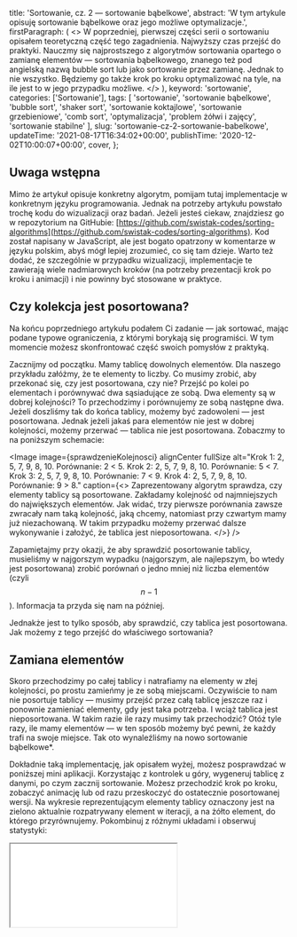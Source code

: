 
  title: 'Sortowanie, cz. 2 — sortowanie bąbelkowe',
  abstract:
    'W tym artykule opisuję sortowanie bąbelkowe oraz jego możliwe optymalizacje.',
  firstParagraph: (
    <>
      <Link href="/post/sortowanie-cz-1-wprowadzenie-teoretyczne">W poprzedniej, pierwszej części serii o sortowaniu opisałem
        teoretyczną część tego zagadnienia</Link>. Najwyższy czas przejść do praktyki. Nauczmy się najprostszego z
      algorytmów sortowania opartego o zamianę elementów — sortowania bąbelkowego, znanego też pod angielską nazwą
      bubble sort lub jako sortowanie przez zamianę. Jednak to nie wszystko. Będziemy go także krok po kroku
      optymalizować na tyle, na ile jest to w jego przypadku możliwe.
    </>
  ),
  keyword: 'sortowanie',
  categories: ['Sortowanie'],
  tags: [
    'sortowanie',
    'sortowanie bąbelkowe',
    'bubble sort',
    'shaker sort',
    'sortowanie koktajlowe',
    'sortowanie grzebieniowe',
    'comb sort',
    'optymalizacja',
    'problem żółwi i zajęcy',
    'sortowanie stabilne'
  ],
  slug: 'sortowanie-cz-2-sortowanie-babelkowe',
  updateTime: '2021-08-17T16:34:02+00:00',
  publishTime: '2020-12-02T10:00:07+00:00',
  cover,
};

## Uwaga wstępna

Mimo że artykuł opisuje konkretny algorytm, pomijam tutaj implementacje w konkretnym języku programowania. Jednak na potrzeby artykułu powstało trochę kodu do wizualizacji oraz badań. Jeżeli jesteś ciekaw, znajdziesz go w repozytorium na GitHubie: [https://github.com/swistak-codes/sorting-algorithms](https://github.com/swistak-codes/sorting-algorithms). Kod został napisany w JavaScript, ale jest bogato opatrzony w komentarze w języku polskim, abyś mógł lepiej zrozumieć, co się tam dzieje. Warto też dodać, że szczególnie w przypadku wizualizacji, implementacje te zawierają wiele nadmiarowych kroków (na potrzeby prezentacji krok po kroku i animacji) i nie powinny być stosowane w praktyce.

## Czy kolekcja jest posortowana?

Na końcu poprzedniego artykułu podałem Ci zadanie — jak sortować, mając podane typowe ograniczenia, z którymi borykają się programiści. W tym momencie możesz skonfrontować część swoich pomysłów z praktyką.

Zacznijmy od początku. Mamy tablicę dowolnych elementów. Dla naszego przykładu załóżmy, że te elementy to liczby. Co musimy zrobić, aby przekonać się, czy jest posortowana, czy nie? Przejść po kolei po elementach i porównywać dwa sąsiadujące ze sobą. Dwa elementy są w dobrej kolejności? To przechodzimy i porównujemy ze sobą następne dwa. Jeżeli doszliśmy tak do końca tablicy, możemy być zadowoleni — jest posortowana. Jednak jeżeli jakaś para elementów nie jest w dobrej kolejności, możemy przerwać — tablica nie jest posortowana. Zobaczmy to na poniższym schemacie:

<Image
  image={sprawdzenieKolejnosci}
  alignCenter
  fullSize
  alt="Krok 1: 2, 5, 7, 9, 8, 10. Porównanie: 2 < 5. Krok 2: 2, 5, 7, 9, 8, 10. Porównanie: 5 < 7. Krok 3: 2, 5, 7, 9, 8, 10. Porównanie: 7 < 9. Krok 4: 2, 5, 7, 9, 8, 10. Porównanie: 9 > 8."
  caption={<>
    Zaprezentowany algorytm sprawdza, czy elementy tablicy są posortowane. Zakładamy kolejność od najmniejszych do największych elementów. Jak widać, trzy pierwsze porównania zawsze zwracały nam taką kolejność, jaką chcemy, natomiast przy czwartym mamy już niezachowaną. W takim przypadku możemy przerwać dalsze wykonywanie i założyć, że tablica jest nieposortowana.
  </>}
/>

Zapamiętajmy przy okazji, że aby sprawdzić posortowanie tablicy, musieliśmy w najgorszym wypadku (najgorszym, ale najlepszym, bo wtedy jest posortowana) zrobić porównań o jedno mniej niż liczba elementów (czyli $$n-1$$). Informacja ta przyda się nam na później.

Jednakże jest to tylko sposób, aby sprawdzić, czy tablica jest posortowana. Jak możemy z tego przejść do właściwego sortowania?

## Zamiana elementów

Skoro przechodzimy po całej tablicy i natrafiamy na elementy w złej kolejności, po prostu zamieńmy je ze sobą miejscami. Oczywiście to nam nie posortuje tablicy — musimy przejść przez całą tablicę jeszcze raz i ponownie zamieniać elementy, gdy jest taka potrzeba. I wciąż tablica jest nieposortowana. W takim razie ile razy musimy tak przechodzić? Otóż tyle razy, ile mamy elementów — w ten sposób możemy być pewni, że każdy trafi na swoje miejsce. Tak oto wynaleźliśmy na nowo sortowanie bąbelkowe*.

Dokładnie taką implementację, jak opisałem wyżej, możesz posprawdzać w poniższej mini aplikacji. Korzystając z kontrolek u góry, wygeneruj tablicę z danymi, po czym zacznij sortowanie. Możesz przechodzić krok po kroku, zobaczyć animację lub od razu przeskoczyć do ostatecznie posortowanej wersji. Na wykresie reprezentującym elementy tablicy oznaczony jest na zielono aktualnie rozpatrywany element w iteracji, a na żółto element, do którego przyrównujemy. Pokombinuj z różnymi układami i obserwuj statystyki:

<Iframe src="/iframe-content/sorting-visualizer/index.html?algorithm=bubbleSort" minHeight={620} />

\* nie do końca jest to sortowanie bąbelkowe, które możesz znać z podręczników, ale o tym później

## Wydajność

Jak pamiętasz z poprzedniego artykułu, wspomniałem, że sortowanie bąbelkowe jest mało wydajne. I w zasadzie możemy to tutaj zaobserwować. Jeżeli ustawiłeś dużą liczbę elementów, np. 100, mogłeś naprawdę długo czekać, aż animacja skończy się odtwarzać. Dlaczego tak jest? Spójrzmy na statystyki, ile porównań wykonujemy.

Jak pamiętamy, przechodząc raz przez tablicę, wykonujemy $$n-1$$ porównań. Tutaj przez tablicę przechodzimy n razy, co oznacza, że porównań wykonujemy $$n(n-1) = n^2 - n$$. Przełóżmy to na konkretne liczby:

- Dla 5 elementów: $$5^2 - 5 = 25 - 5 = 20$$ porównań
- Dla 15 elementów: $$15^2 - 15 = 225 - 15 = 210$$ porównań
- Dla 50 elementów: $$50^2 - 50 = 2500 - 50 = 2450$$ porównań
- Dla 100 elementów: $$100^2 - 100 = 10000 - 100 = 9900$$ porównań
- Dla 1000 elementów: $$1000^2 - 1000 = 1000000 - 1000 = 999000$$ porównań!

Powiedzmy sobie szczerze, jest to zbyt dużo. Dla tysiąca elementów musimy wykonać niemal milion porównań. A jak duże zbiory danych sortujemy? Przykładowo, na popularnym portalu aukcyjnym wszedłem w kategorię z akcesoriami fotograficznymi, która zawiera ponad 300 tysięcy produktów, a ich posortowanie po dowolnym kryterium zajmuje chwilę. Więc jak to jest możliwe?

Oczywiście odpowiedź jest bardzo prosta — nikt w prawdziwych zastosowaniach nie używa sortowania bąbelkowego. Ale nawet w przypadku tego algorytmu możemy pozwolić sobie na optymalizacje, które zmniejszą liczbę wymaganych porównań.

## Porównujmy mniej elementów

Tylko jak w prosty sposób porównywać mniej elementów? Zobaczmy, co się dzieje, przechodząc algorytm krok po kroku. W wyniku zamiany elementów, już po pierwszej iteracji zawsze mamy jeden element na właściwym miejscu — dokładniej to ostatni element jest tam, gdzie powinien być. Co się dzieje w kolejnej? Przedostatni jest na właściwym miejscu. Własność ta utrzymuje się aż do samego końca. W takim razie oznacza to, że nie musimy za każdym razem iterować całej tablicy. Z każdym kolejnym przejściem algorytmu zmniejszajmy zakres porównań o jeden.

W taki oto sposób otrzymaliśmy właściwy algorytm sortowania bąbelkowego, czyli taki, jaki znajdziemy w dowolnym podręczniku do informatyki. Możesz pobawić się tym algorytmem, wykorzystując poniższą aplikację. Sposób działania identyczny jak poprzednio:

<Iframe src="/iframe-content/sorting-visualizer/index.html?algorithm=bubbleSortOptimized1" minHeight={620} />

Jak możemy zauważyć, liczba porównań zmalała i to dość znacznie, bo niemal o połowę. Jednak wciąż mamy pewne pole do popisu.

## Nie przechodźmy do końca

W przypadku danych ułożonych w losowy sposób, a nawet jeszcze bardziej przy danych już uprzednio posortowanych, można zwrócić uwagę na jedną bolączkę algorytmu — kontynuujemy sortowanie, mimo że dane są już posortowane. Naprawmy to. A jak to zrobić? Najprościej... sprawdzając, czy kolekcja jest posortowana (czyli wracamy do początku artykułu), i jeżeli jest, to przerywamy algorytm. Można to zresztą połączyć już z aktualnym mechanizmem działania — zapamiętujmy co iterację, czy dokonaliśmy zamianę, czy też nie. Jeśli nie, oznacza to, że kolekcja jest posortowana i nie musimy już dalej wykonywać algorytmu.

Chcesz sprawdzić, jak to działa? Zapraszam poniżej:

<Iframe src="/iframe-content/sorting-visualizer/index.html?algorithm=bubbleSortOptimized2" minHeight={620} />

Sytuacja znacznie nam się poprawiła. Byliśmy w stanie, w typowym przypadku (losowo rozmieszczone dane), jeszcze bardziej zmniejszyć liczbę porównań. Wciąż jest ich dużo, nadal ich liczba jest niebezpiecznie bliska do $$n^2$$, jednak algorytm już teraz działa zauważalnie szybciej w porównaniu do pierwszej wersji.

Zatem możesz teraz zadać pytanie — czy możemy zrobić coś jeszcze, aby poprawić wydajność? Otóż tak.

## Problem „żółwi i zajęcy”

Wykonując algorytm sortowania bąbelkowego zaobserwuj tempo przesuwania się elementów na właściwe pozycje. Końcowe elementy bardzo szybko znajdują swoje właściwe pozycje (zresztą na tej podstawie zrobiliśmy pierwszą optymalizację), jednak początkowe bardzo powoli przechodzą na swoje miejsce. Problem ten szczególnie można zauważyć, sortując kolekcję posortowaną odwrotnie. W literaturze problem ten nazwany jest problemem żółwi i zajęcy.

### Sortowanie koktajlowe

Czy jesteśmy w stanie to rozwiązać? Tak, nieco modyfikując algorytm. Tym razem wprowadzimy nieco mocniejszą zmianę — przechodźmy tablicę na przemian. Raz idźmy od początku do końca (czyli normalnie), a następnym razem od końca do początku. Oczywiście wciąż pamiętajmy o skracaniu przedziałów (tym razem z obu stron!) i przerywaniu, gdy tablica jest posortowana. Tak oto otrzymaliśmy sortowanie bąbelkowe, działające jednocześnie z obu stron. Znane jest ono pod nazwą sortowanie koktajlowe lub sortowanie mieszane (angielskie nazwy: shaker sort, cocktail sort, cocktail shaker sort).

Tutaj możesz przetestować, jak działa ten algorytm:

<Iframe src="/iframe-content/sorting-visualizer/index.html?algorithm=shakerSort" minHeight={620} />

Można zauważyć, że udało nam się nieco zmniejszyć liczbę porównań, ale wciąż jest to dalekie od ideału. Niestety, niewiele już możemy tutaj zrobić. Co prawda są jeszcze sposoby optymalizacji polegające na mocniejszym zmniejszaniu przedziałów, jednak pominę ich opis.

### Sortowanie grzebieniowe

Problem żółwi i zajęcy możemy rozwiązać jeszcze w inny sposób. Jest mniej oczywisty, trudniejszy, ale dający lepsze rezultaty. Ta odmiana sortowania bąbelkowego nazywa się sortowaniem grzebieniowym (comb sort) i została opracowana w 1980 przez Włodzimierza Dobosiewicza (stąd czasem spotykana jest pod nazwą Dobosiewicz sort).

Idea rozwiązania problemu żółwi i zajęcy jest tutaj taka, że aby rozmieszczać elementy na swoje miejsca w miarę równomiernie, nie porównujemy elementów znajdujących się obok siebie, lecz elementy trochę bardziej od siebie rozstawione. Następnie co iterację ten rozstaw zmniejszamy, aż w ostatniej schodzimy do typowego sortowania bąbelkowego. Co iterację zmniejszamy rozstawienie, dzieląc poprzednie (a na początku rozmiar tablicy) przez współczynnik 1,3. Jest to niewielka zmiana, jednak potrafi znacząco zmniejszyć liczbę porównań.

Tutaj możesz sprawdzić działanie sortowania grzebieniowego:

<Iframe src="/iframe-content/sorting-visualizer/index.html?algorithm=combSort" minHeight={620} />

## Wydajność i właściwości sortowania bąbelkowego

Sortowanie bąbelkowe to zdecydowanie najprostszy z dostępnych algorytmów sortowania, ale jednocześnie mało wydajny. Liczba porównań w nim jest zazwyczaj bliska liczbie elementów tablicy podniesionej do kwadratu, co daje nam wydajność $$O(n^2)$$. Jest to niestety słaby rezultat, ponieważ oznacza zbyt szybki wzrost złożoności obliczeniowej, co przekłada się również na czas wykonywania programu. Mimo wprowadzania kolejnych optymalizacji nie jesteśmy w stanie w znaczący sposób zmniejszyć tej liczby. Najlepiej wygląda tu ostatnia przytoczona, czyli sortowanie grzebieniowe, jednak wciąż wymaga dużej liczby porównań.

Z tego wszystkiego, co tutaj napisałem, można dość łatwo wywnioskować, że sortowanie bąbelkowe nie ma żadnych zastosowań poza edukacyjnymi. Właśnie ta jego prostota pozwala nam na bardzo przyjemne tłumaczenie algorytmiki stojącej za sortowaniem.

Jednak w poprzednim artykule także mówiliśmy o zagadnieniu stabilności algorytmu. W ramach tego artykułu nie przeprowadzamy badań, ale na podstawie fachowej literatury mogę podać następujące informacje:

- Sortowanie bąbelkowe jest algorytmem stabilnym.
- Sortowanie koktajlowe również jest stabilne.
- Sortowanie grzebieniowe jest algorytmem niestabilnym.

## Podsumowanie

Sortowanie bąbelkowe to najprostszy dostępny algorytm sortowania. Traktujmy go jednak wyłącznie jako ciekawostkę, ponieważ z racji swojej wydajności nie ma on praktycznych zastosowań. Dlatego też seria artykułów nie zakończy się na tym. W przyszłości opiszę inne algorytmy sortowania, w tym te bardziej wydajne.

## Literatura

- Knuth D. E., „Sortowanie przez zamienianie” w *Sztuka programowania Tom 3 Sortowanie i wyszukiwanie*. Warszawa: Wydawnictwa Naukowo-Techniczne, 2002, s. 110-145
- Wirth N., „Sortowanie przez prostą zamianę” w *Algorytmy + struktury danych = programy*. Warszawa: Wydawnictwa Naukowo-Techniczne, 2002, s. 82–86
- Dobosiewicz W., An Efficient Variation of Bubble Sort. „Information Processing Letters”. 11(1): 5-6, 1980.
- Lacey S., Box R.., „A fast, easy sort”. BYTE 16, 4 (kwiecień 1991), 315–320.

<small>(oryginał zdjęcia na okładce pochodzi z serwisu [pxhere](https://pxhere.com/en/photo/1413698))</small>
